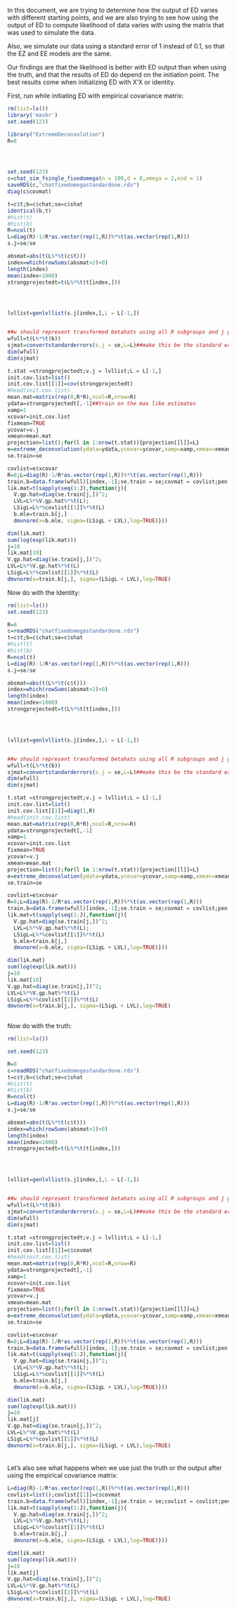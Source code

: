 In this document, we are trying to determine how the output of ED varies with different starting points, and we are also trying to see how using the output of ED to compute likelihood of data varies with using the matrix that was used to simulate the data. 

Also, we simulate our data using a standard error of 1 instead of 0.1, so that the EZ and EE models are the same.

Our findings are that the likelihood is better with ED output than when using the truth, and that the results of ED do depend on the initiation point. The best results come when initializing ED with X'X or identity.

First, run while initiating ED with empirical covariance matrix:

```r
rm(list=ls())
library('mashr')
set.seed(123)

library("ExtremeDeconvolution")
R=8




set.seed(123)
c=chat_sim_fsingle_fixedomega(n = 100,d = 8,omega = 2,esd = 1)
saveRDS(c,"chatfixedomegastandardone.rds")
diag(c$covmat)

t=c$t;b=c$chat;se=c$shat
identical(b,t)
#hist(t)
#hist(b)
R=ncol(t)
L=diag(R)-1/R*as.vector(rep(1,R))%*%t(as.vector(rep(1,R)))
s.j=se/se

absmat=abs(t(L%*%t(c$t)))
index=which(rowSums(absmat>2)>0)
length(index)
mean(index<1000)
strongprojectedt=t(L%*%t(t[index,]))




lvllist=genlvllist(s.j[index,],L = L[-1,])


##w should represent transformed betahats using all R subgroups and j genes
wfull=t(L%*%t(b))
sjmat=convertstandarderrors(s.j = se,L=L)##make this be the standard errors of all, it is the sqrt of the diagonal of LVL' for each j. Recall here L is still RxR so we can have the full set of deviations and thier standard errors to choose grid
dim(wfull)
dim(sjmat)

t.stat =strongprojectedt;v.j = lvllist;L = L[-1,]
init.cov.list=list()
init.cov.list[[1]]=cov(strongprojectedt)
#head(init.cov.list)
mean.mat=matrix(rep(0,R*R),ncol=R,nrow=R)  
ydata=strongprojectedt[,-1]##train on the max like estimates
xamp=1
xcovar=init.cov.list
fixmean=TRUE     
ycovar=v.j     
xmean=mean.mat   
projection=list();for(l in 1:nrow(t.stat)){projection[[l]]=L}
e=extreme_deconvolution(ydata=ydata,ycovar=ycovar,xamp=xamp,xmean=xmean,xcovar=init.cov.list,fixmean=T,projection=projection)
se.train=se

covlist=e$xcovar
R=8;L=diag(R)-1/R*as.vector(rep(1,R))%*%t(as.vector(rep(1,R)))
train.b=data.frame(wfull)[index,-1];se.train = se;covmat = covlist;pen = 1;L = L[-1,];J=nrow(train.b)
lik.mat=t(sapply(seq(1:J),function(j){
  V.gp.hat=diag(se.train[j,])^2;
  LVL=L%*%V.gp.hat%*%t(L);
  LSigL=L%*%covlist[[1]]%*%t(L)
  b.mle=train.b[j,]
  dmvnorm(x=b.mle, sigma=(LSigL + LVL),log=TRUE)}))

dim(lik.mat)
sum(log(exp(lik.mat)))
j=10
lik.mat[10]
V.gp.hat=diag(se.train[j,])^2;
LVL=L%*%V.gp.hat%*%t(L)
LSigL=L%*%covlist[[1]]%*%t(L)
dmvnorm(x=train.b[j,], sigma=(LSigL + LVL),log=TRUE)

```

Now do with the Identity:

```r
rm(list=ls())
set.seed(123)

R=8
c=readRDS("chatfixedomegastandardone.rds")
t=c$t;b=c$chat;se=c$shat
#hist(t)
#hist(b)
R=ncol(t)
L=diag(R)-1/R*as.vector(rep(1,R))%*%t(as.vector(rep(1,R)))
s.j=se/se

absmat=abs(t(L%*%t(c$t)))
index=which(rowSums(absmat>2)>0)
length(index)
mean(index<1000)
strongprojectedt=t(L%*%t(t[index,]))




lvllist=genlvllist(s.j[index,],L = L[-1,])


##w should represent transformed betahats using all R subgroups and j genes
wfull=t(L%*%t(b))
sjmat=convertstandarderrors(s.j = se,L=L)##make this be the standard errors of all, it is the sqrt of the diagonal of LVL' for each j. Recall here L is still RxR so we can have the full set of deviations and thier standard errors to choose grid
dim(wfull)
dim(sjmat)

t.stat =strongprojectedt;v.j = lvllist;L = L[-1,]
init.cov.list=list()
init.cov.list[[1]]=diag(1,R)
#head(init.cov.list)
mean.mat=matrix(rep(0,R*R),ncol=R,nrow=R)  
ydata=strongprojectedt[,-1]
xamp=1
xcovar=init.cov.list
fixmean=TRUE     
ycovar=v.j     
xmean=mean.mat   
projection=list();for(l in 1:nrow(t.stat)){projection[[l]]=L}
e=extreme_deconvolution(ydata=ydata,ycovar=ycovar,xamp=xamp,xmean=xmean,xcovar=init.cov.list,fixmean=T,projection=projection)
se.train=se

covlist=e$xcovar
R=8;L=diag(R)-1/R*as.vector(rep(1,R))%*%t(as.vector(rep(1,R)))
train.b=data.frame(wfull)[index,-1];se.train = se;covmat = covlist;pen = 1;L = L[-1,];J=nrow(train.b)
lik.mat=t(sapply(seq(1:J),function(j){
  V.gp.hat=diag(se.train[j,])^2;
  LVL=L%*%V.gp.hat%*%t(L);
  LSigL=L%*%covlist[[1]]%*%t(L)
  b.mle=train.b[j,]
  dmvnorm(x=b.mle, sigma=(LSigL + LVL),log=TRUE)}))

dim(lik.mat)
sum(log(exp(lik.mat)))
j=10
lik.mat[10]
V.gp.hat=diag(se.train[j,])^2;
LVL=L%*%V.gp.hat%*%t(L)
LSigL=L%*%covlist[[1]]%*%t(L)
dmvnorm(x=train.b[j,], sigma=(LSigL + LVL),log=TRUE)
  
```

Now do with the truth:


```r
rm(list=ls())

set.seed(123)

R=8
c=readRDS("chatfixedomegastandardone.rds")
t=c$t;b=c$chat;se=c$shat
#hist(t)
#hist(b)
R=ncol(t)
L=diag(R)-1/R*as.vector(rep(1,R))%*%t(as.vector(rep(1,R)))
s.j=se/se

absmat=abs(t(L%*%t(c$t)))
index=which(rowSums(absmat>2)>0)
length(index)
mean(index<1000)
strongprojectedt=t(L%*%t(t[index,]))




lvllist=genlvllist(s.j[index,],L = L[-1,])


##w should represent transformed betahats using all R subgroups and j genes
wfull=t(L%*%t(b))
sjmat=convertstandarderrors(s.j = se,L=L)##make this be the standard errors of all, it is the sqrt of the diagonal of LVL' for each j. Recall here L is still RxR so we can have the full set of deviations and thier standard errors to choose grid
dim(wfull)
dim(sjmat)

t.stat =strongprojectedt;v.j = lvllist;L = L[-1,]
init.cov.list=list()
init.cov.list[[1]]=c$covmat
#head(init.cov.list)
mean.mat=matrix(rep(0,R*R),ncol=R,nrow=R)  
ydata=strongprojectedt[,-1]
xamp=1
xcovar=init.cov.list
fixmean=TRUE     
ycovar=v.j     
xmean=mean.mat   
projection=list();for(l in 1:nrow(t.stat)){projection[[l]]=L}
e=extreme_deconvolution(ydata=ydata,ycovar=ycovar,xamp=xamp,xmean=xmean,xcovar=init.cov.list,fixmean=T,projection=projection)
se.train=se

covlist=e$xcovar
R=8;L=diag(R)-1/R*as.vector(rep(1,R))%*%t(as.vector(rep(1,R)))
train.b=data.frame(wfull)[index,-1];se.train = se;covmat = covlist;pen = 1;L = L[-1,];J=nrow(train.b)
lik.mat=t(sapply(seq(1:J),function(j){
  V.gp.hat=diag(se.train[j,])^2;
  LVL=L%*%V.gp.hat%*%t(L);
  LSigL=L%*%covlist[[1]]%*%t(L)
  b.mle=train.b[j,]
  dmvnorm(x=b.mle, sigma=(LSigL + LVL),log=TRUE)}))

dim(lik.mat)
sum(log(exp(lik.mat)))
j=10
lik.mat[j]
V.gp.hat=diag(se.train[j,])^2;
LVL=L%*%V.gp.hat%*%t(L)
LSigL=L%*%covlist[[1]]%*%t(L)
dmvnorm(x=train.b[j,], sigma=(LSigL + LVL),log=TRUE)
  
```

####


Let's also see what happens when we use just the truth or the output after using the empirical covariance matrix:

```r
L=diag(R)-1/R*as.vector(rep(1,R))%*%t(as.vector(rep(1,R)))
covlist=list();covlist[[1]]=c$covmat
train.b=data.frame(wfull)[index,-1];se.train = se;covlist = covlist;pen = 1;L = L[-1,];J=nrow(train.b)
lik.mat=t(sapply(seq(1:J),function(j){
  V.gp.hat=diag(se.train[j,])^2;
  LVL=L%*%V.gp.hat%*%t(L);
  LSigL=L%*%covlist[[1]]%*%t(L)
  b.mle=train.b[j,]
  dmvnorm(x=b.mle, sigma=(LSigL + LVL),log=TRUE)}))

dim(lik.mat)
sum(log(exp(lik.mat)))
j=10
lik.mat[j]
V.gp.hat=diag(se.train[j,])^2;
LVL=L%*%V.gp.hat%*%t(L)
LSigL=L%*%covlist[[1]]%*%t(L)
dmvnorm(x=train.b[j,], sigma=(LSigL + LVL),log=TRUE)
```
